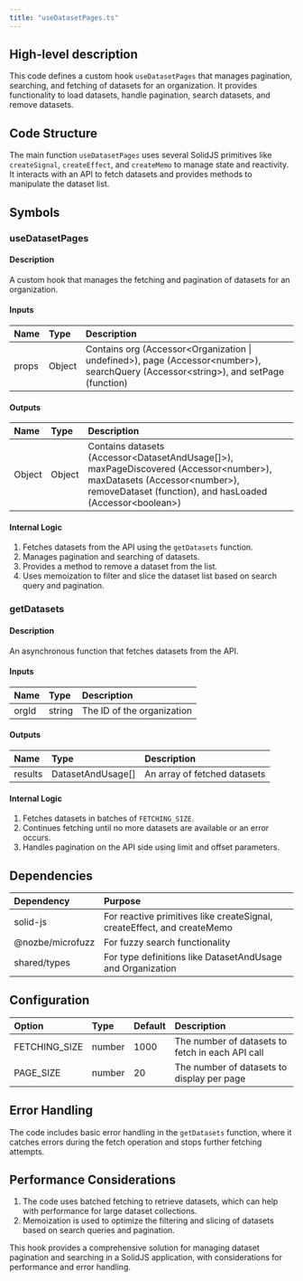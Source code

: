 ```yaml
---
title: "useDatasetPages.ts"
---
```


## High-level description
This code defines a custom hook `useDatasetPages` that manages pagination, searching, and fetching of datasets for an organization. It provides functionality to load datasets, handle pagination, search datasets, and remove datasets.

## Code Structure
The main function `useDatasetPages` uses several SolidJS primitives like `createSignal`, `createEffect`, and `createMemo` to manage state and reactivity. It interacts with an API to fetch datasets and provides methods to manipulate the dataset list.

## Symbols

### useDatasetPages
#### Description
A custom hook that manages the fetching and pagination of datasets for an organization.

#### Inputs
| Name | Type | Description |
|:-----|:-----|:------------|
| props | Object | Contains org (Accessor&lt;Organization \| undefined&gt;), page (Accessor&lt;number&gt;), searchQuery (Accessor&lt;string&gt;), and setPage (function) |

#### Outputs
| Name | Type | Description |
|:-----|:-----|:------------|
| Object | Object | Contains datasets (Accessor&lt;DatasetAndUsage[]&gt;), maxPageDiscovered (Accessor&lt;number&gt;), maxDatasets (Accessor&lt;number&gt;), removeDataset (function), and hasLoaded (Accessor&lt;boolean&gt;) |

#### Internal Logic
1. Fetches datasets from the API using the `getDatasets` function.
2. Manages pagination and searching of datasets.
3. Provides a method to remove a dataset from the list.
4. Uses memoization to filter and slice the dataset list based on search query and pagination.

### getDatasets
#### Description
An asynchronous function that fetches datasets from the API.

#### Inputs
| Name | Type | Description |
|:-----|:-----|:------------|
| orgId | string | The ID of the organization |

#### Outputs
| Name | Type | Description |
|:-----|:-----|:------------|
| results | DatasetAndUsage[] | An array of fetched datasets |

#### Internal Logic
1. Fetches datasets in batches of `FETCHING_SIZE`.
2. Continues fetching until no more datasets are available or an error occurs.
3. Handles pagination on the API side using limit and offset parameters.

## Dependencies
| Dependency | Purpose |
|:-----------|:--------|
| solid-js | For reactive primitives like createSignal, createEffect, and createMemo |
| @nozbe/microfuzz | For fuzzy search functionality |
| shared/types | For type definitions like DatasetAndUsage and Organization |

## Configuration
| Option | Type | Default | Description |
|:-------|:-----|:--------|:------------|
| FETCHING_SIZE | number | 1000 | The number of datasets to fetch in each API call |
| PAGE_SIZE | number | 20 | The number of datasets to display per page |

## Error Handling
The code includes basic error handling in the `getDatasets` function, where it catches errors during the fetch operation and stops further fetching attempts.

## Performance Considerations
1. The code uses batched fetching to retrieve datasets, which can help with performance for large dataset collections.
2. Memoization is used to optimize the filtering and slicing of datasets based on search queries and pagination.

This hook provides a comprehensive solution for managing dataset pagination and searching in a SolidJS application, with considerations for performance and error handling.